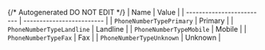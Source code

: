 {/* Autogenerated DO NOT EDIT  */}
| Name                      | Value                     |
| ------------------------- | ------------------------- |
| `PhoneNumberTypePrimary`  | Primary                   |
| `PhoneNumberTypeLandline` | Landline                  |
| `PhoneNumberTypeMobile`   | Mobile                    |
| `PhoneNumberTypeFax`      | Fax                       |
| `PhoneNumberTypeUnknown`  | Unknown                   |